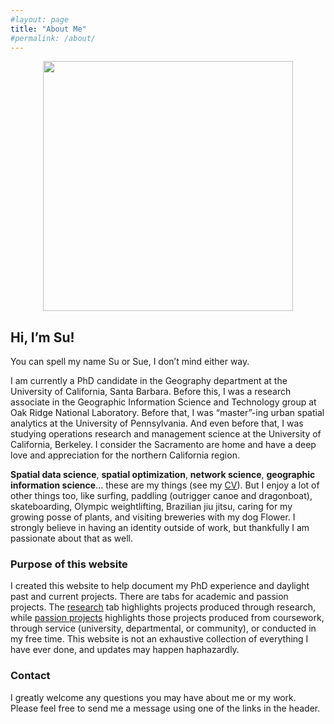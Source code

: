 ```yaml
---
#layout: page
title: "About Me"
#permalink: /about/
---
```


<center><img src="images/Su_bio_final_fixed.JPG" width="400"></center>

## Hi, I'm Su!

You can spell my name Su or Sue, I don't mind either way.

I am currently a PhD candidate in the Geography department at the University of California, Santa Barbara. Before this, I was a research associate in the Geographic Information Science and Technology group at Oak Ridge National Laboratory. Before that, I was "master"-ing urban spatial analytics at the University of Pennsylvania. And even before that, I was studying operations research and management science at the University of California, Berkeley. I consider the Sacramento are home and have a deep love and appreciation for the northern California region.

**Spatial data science**, **spatial optimization**, **network science**, **geographic information science**... these are my things (see my [CV](cv.html)). But I enjoy a lot of other things too, like surfing, paddling (outrigger canoe and dragonboat), skateboarding, Olympic weightlifting, Brazilian jiu jitsu, caring for my growing posse of plants, and visiting breweries with my dog Flower. I strongly believe in having an identity outside of work, but thankfully I am passionate about that as well.

### Purpose of this website

I created this website to help document my PhD experience and daylight past and current projects. There are tabs for academic and passion projects. The [research](research.html) tab highlights projects produced through research, while [passion projects](passion_projects.html) highlights those projects produced from coursework, through service (university, departmental, or community), or conducted in my free time. This website is not an exhaustive collection of everything I have ever done, and updates may happen haphazardly.

### Contact

I greatly welcome any questions you may have about me or my work. Please feel free to send me a message using one of the links in the header.

